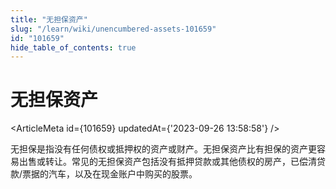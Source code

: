 ```yaml
---
title: "无担保资产"
slug: "/learn/wiki/unencumbered-assets-101659"
id: "101659"
hide_table_of_contents: true
---
```



# 无担保资产

<ArticleMeta id={101659} updatedAt={'2023-09-26 13:58:58'} />
<div className='border-solid border-b border-t-0 my-4 border-[var(--ifm-color-gray-300)]' />

无担保是指没有任何债权或抵押权的资产或财产。无担保资产比有担保的资产更容易出售或转让。常见的无担保资产包括没有抵押贷款或其他债权的房产，已偿清贷款/票据的汽车，以及在现金账户中购买的股票。
